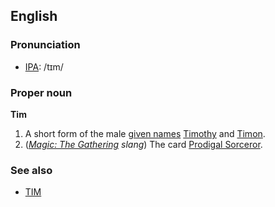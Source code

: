 ==English==
===Pronunciation===
*[[IPA]]: /tɪm/

===Proper noun===
'''Tim'''

#A short form of the male [[given name]]s [[Timothy]] and [[Timon]].
#(''[[w:Magic: The Gathering|Magic: The Gathering]] slang'') The card [[w:Prodigal Sorceror|Prodigal Sorceror]].

===See also===
*[[TIM]]